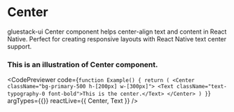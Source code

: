 
# Center
gluestack-ui Center component helps center-align text and content in React Native. Perfect for creating responsive layouts with React Native text center support.
### This is an illustration of Center component.
<CodePreviewer
  code={`function Example() {
    return (
      <Center className="bg-primary-500 h-[200px] w-[300px]">
        <Text className="text-typography-0 font-bold">This is the center.</Text>
      </Center>
    )
  }`}
  argTypes={{}}
  reactLive={{ Center, Text }}
/>